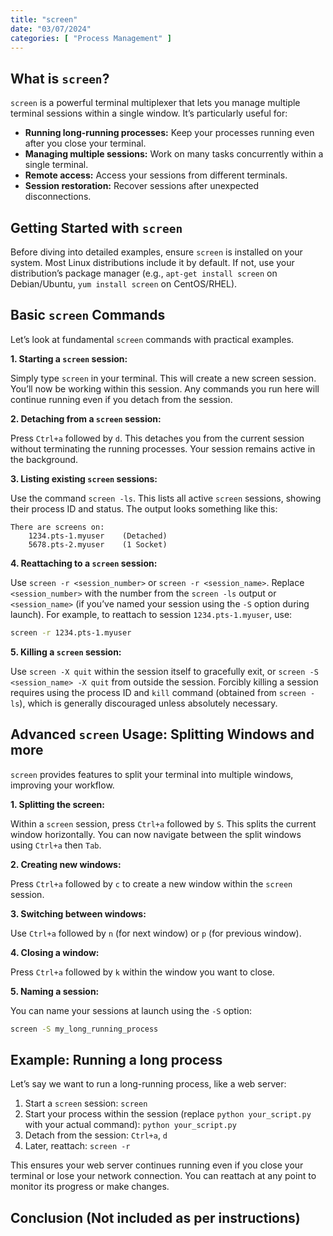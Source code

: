 ```yaml
---
title: "screen"
date: "03/07/2024"
categories: [ "Process Management" ]
---
```

## What is `screen`?

`screen` is a powerful terminal multiplexer that lets you manage multiple terminal sessions within a single window.  It's particularly useful for:

* **Running long-running processes:**  Keep your processes running even after you close your terminal.
* **Managing multiple sessions:** Work on many tasks concurrently within a single terminal.
* **Remote access:** Access your sessions from different terminals.
* **Session restoration:** Recover sessions after unexpected disconnections.

## Getting Started with `screen`

Before diving into detailed examples, ensure `screen` is installed on your system.  Most Linux distributions include it by default.  If not, use your distribution's package manager (e.g., `apt-get install screen` on Debian/Ubuntu, `yum install screen` on CentOS/RHEL).

## Basic `screen` Commands

Let's look at fundamental `screen` commands with practical examples.

**1. Starting a `screen` session:**

Simply type `screen` in your terminal.  This will create a new screen session. You'll now be working within this session.  Any commands you run here will continue running even if you detach from the session.

**2. Detaching from a `screen` session:**

Press `Ctrl+a` followed by `d`. This detaches you from the current session without terminating the running processes. Your session remains active in the background.

**3. Listing existing `screen` sessions:**

Use the command `screen -ls`. This lists all active `screen` sessions, showing their process ID and status.  The output looks something like this:

```
There are screens on:
    1234.pts-1.myuser    (Detached)
    5678.pts-2.myuser    (1 Socket)
```

**4. Reattaching to a `screen` session:**

Use `screen -r <session_number>` or `screen -r <session_name>`.  Replace `<session_number>` with the number from the `screen -ls` output or `<session_name>` (if you've named your session using the `-S` option during launch). For example, to reattach to session `1234.pts-1.myuser`, use:

```bash
screen -r 1234.pts-1.myuser
```

**5. Killing a `screen` session:**

Use `screen -X quit` within the session itself to gracefully exit, or `screen -S <session_name> -X quit` from outside the session. Forcibly killing a session requires using the process ID and `kill` command (obtained from `screen -ls`), which is generally discouraged unless absolutely necessary.


## Advanced `screen` Usage:  Splitting Windows and more

`screen` provides features to split your terminal into multiple windows, improving your workflow.

**1. Splitting the screen:**

Within a `screen` session, press `Ctrl+a` followed by `S`.  This splits the current window horizontally.  You can now navigate between the split windows using `Ctrl+a` then `Tab`.

**2. Creating new windows:**

Press `Ctrl+a` followed by `c` to create a new window within the `screen` session.

**3. Switching between windows:**

Use `Ctrl+a` followed by `n` (for next window) or `p` (for previous window).

**4. Closing a window:**

Press `Ctrl+a` followed by `k` within the window you want to close.

**5. Naming a session:**

You can name your sessions at launch using the `-S` option:

```bash
screen -S my_long_running_process
```


## Example: Running a long process

Let’s say we want to run a long-running process, like a web server:

1. Start a `screen` session:  `screen`
2. Start your process within the session (replace `python your_script.py` with your actual command): `python your_script.py`
3. Detach from the session: `Ctrl+a`, `d`
4. Later, reattach: `screen -r`


This ensures your web server continues running even if you close your terminal or lose your network connection. You can reattach at any point to monitor its progress or make changes.

## Conclusion (Not included as per instructions)


